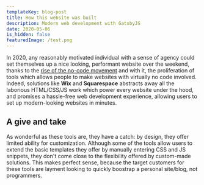```yaml
---
templateKey: blog-post
title: How this website was built
description: Modern web development with GatsbyJS
date: 2020-05-06
is_hidden: false
featuredImage: /test.png
---
```

In 2020, any reasonably motivated individual with a sense of agency could set themselves up a nice looking, performant website over the weekend, thanks to the [rise of the no-code movement](https://medium.com/@rrhoover/the-rise-of-no-code-e733d7c0944d) and with it, the proliferation of tools which allows people to make websites with virtually no code involved. Indeed, solutions like **Wix** and **Squarespace** abstracts away all the laborious HTML/CSS/JS work which power every website under the hood, and promises a hassle-free web development experience, allowing users to set up modern-looking websites in minutes. 

## A give and take
As wonderful as these tools are, they have a catch: by design, they offer limited ability for customization. Although some of the tools allow users to extend the basic templates they offer by manually entering CSS and JS snippets, they don't come close to the flexibility offered by custom-made solutions. This makes perfect sense, because the target customers for these tools are layment looking to quickly boostrap a personal site/blog, not programmers. 

#